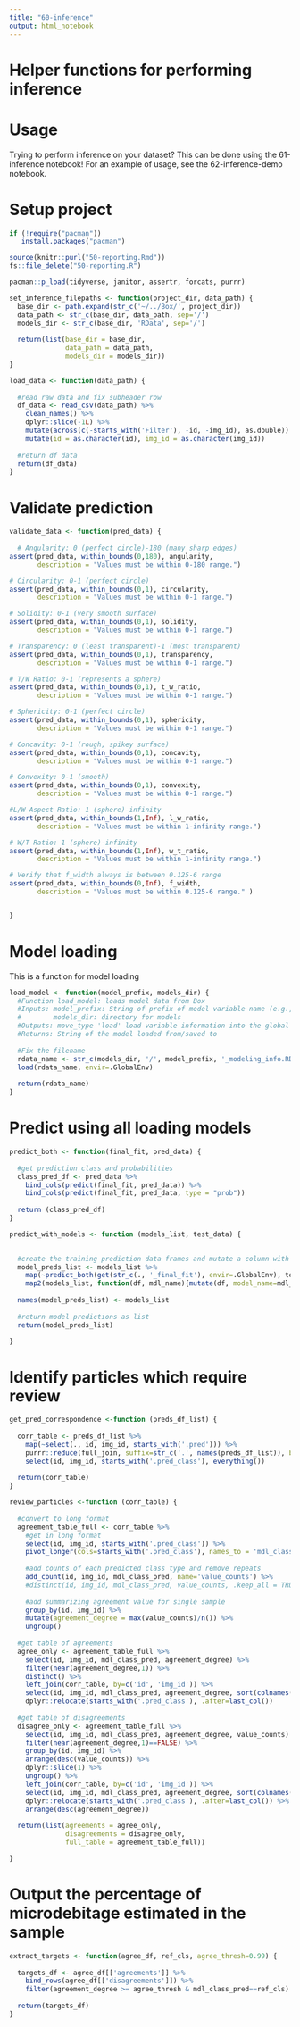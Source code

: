 ```yaml
---
title: "60-inference"
output: html_notebook
---
```


# Helper functions for performing inference

# Usage
Trying to perform inference on your dataset?  This can be done using the 61-inference notebook!  For an example of usage, see the 62-inference-demo notebook.

# Setup project

```r
if (!require("pacman"))
   install.packages("pacman")

source(knitr::purl("50-reporting.Rmd"))
fs::file_delete("50-reporting.R")

pacman::p_load(tidyverse, janitor, assertr, forcats, purrr)
```


```r
set_inference_filepaths <- function(project_dir, data_path) {
  base_dir <- path.expand(str_c('~/../Box/', project_dir))
  data_path <- str_c(base_dir, data_path, sep='/')
  models_dir <- str_c(base_dir, 'RData', sep='/')
  
  return(list(base_dir = base_dir,
              data_path = data_path,
              models_dir = models_dir))
}
```

```r
load_data <- function(data_path) {
  
  #read raw data and fix subheader row
  df_data <- read_csv(data_path) %>%
    clean_names() %>%
    dplyr::slice(-1L) %>%
    mutate(across(c(-starts_with('Filter'), -id, -img_id), as.double)) %>%
    mutate(id = as.character(id), img_id = as.character(img_id))
  
  #return df data
  return(df_data)
}

```



# Validate prediction 
```r

validate_data <- function(pred_data) {
  
  # Angularity: 0 (perfect circle)-180 (many sharp edges)
assert(pred_data, within_bounds(0,180), angularity, 
       description = "Values must be within 0-180 range.")

# Circularity: 0-1 (perfect circle)
assert(pred_data, within_bounds(0,1), circularity,
       description = "Values must be within 0-1 range.")

# Solidity: 0-1 (very smooth surface)
assert(pred_data, within_bounds(0,1), solidity,
       description = "Values must be within 0-1 range.")

# Transparency: 0 (least transparent)-1 (most transparent)
assert(pred_data, within_bounds(0,1), transparency,
       description = "Values must be within 0-1 range.")

# T/W Ratio: 0-1 (represents a sphere)
assert(pred_data, within_bounds(0,1), t_w_ratio,
       description = "Values must be within 0-1 range.")

# Sphericity: 0-1 (perfect circle)
assert(pred_data, within_bounds(0,1), sphericity,
       description = "Values must be within 0-1 range.")

# Concavity: 0-1 (rough, spikey surface)
assert(pred_data, within_bounds(0,1), concavity,
       description = "Values must be within 0-1 range.")

# Convexity: 0-1 (smooth)
assert(pred_data, within_bounds(0,1), convexity,
       description = "Values must be within 0-1 range.")

#L/W Aspect Ratio: 1 (sphere)-infinity
assert(pred_data, within_bounds(1,Inf), l_w_ratio,
       description = "Values must be within 1-infinity range.")

# W/T Ratio: 1 (sphere)-infinity
assert(pred_data, within_bounds(1,Inf), w_t_ratio,
       description = "Values must be within 1-infinity range.")

# Verify that f_width always is between 0.125-6 range
assert(pred_data, within_bounds(0,Inf), f_width,
       description = "Values must be within 0.125-6 range." )


}

```

# Model loading
This is a function for model loading
```r
load_model <- function(model_prefix, models_dir) {
  #Function load_model: loads model data from Box
  #Inputs: model_prefix: String of prefix of model variable name (e.g., 'glmnet', 'nb', etc)
  #        models_dir: directory for models
  #Outputs: move_type 'load' load variable information into the global environment.
  #Returns: String of the model loaded from/saved to
  
  #Fix the filename
  rdata_name <- str_c(models_dir, '/', model_prefix, '_modeling_info.RData')
  load(rdata_name, envir=.GlobalEnv)
  
  return(rdata_name)
}
```

# Predict using all loading models

```r
predict_both <- function(final_fit, pred_data) {
  
  #get prediction class and probabilities
  class_pred_df <- pred_data %>%
    bind_cols(predict(final_fit, pred_data)) %>%
    bind_cols(predict(final_fit, pred_data, type = "prob"))
  
  return (class_pred_df)
}
```

```r

predict_with_models <- function (models_list, test_data) {
  

  #create the training prediction data frames and mutate a column with their names
  model_preds_list <- models_list %>%
    map(~predict_both(get(str_c(., '_final_fit'), envir=.GlobalEnv), test_data)) %>%
    map2(models_list, function(df, mdl_name){mutate(df, model_name=mdl_name)})
  
  names(model_preds_list) <- models_list
  
  #return model predictions as list  
  return(model_preds_list)

}
```

# Identify particles which require review 

```r
get_pred_correspondence <-function (preds_df_list) {
  
  corr_table <- preds_df_list %>%
    map(~select(., id, img_id, starts_with('.pred'))) %>%
    purrr::reduce(full_join, suffix=str_c('.', names(preds_df_list)), by=c('id', 'img_id')) %>%
    select(id, img_id, starts_with('.pred_class'), everything())
  
  return(corr_table)
}

```


```r
review_particles <-function (corr_table) {
  
  #convert to long format
  agreement_table_full <- corr_table %>%
    #get in long format
    select(id, img_id, starts_with('.pred_class')) %>%
    pivot_longer(cols=starts_with('.pred_class'), names_to = 'mdl_class_pred_type', values_to = 'mdl_class_pred') %>%
    
    #add counts of each predicted class type and remove repeats
    add_count(id, img_id, mdl_class_pred, name='value_counts') %>%
    #distinct(id, img_id, mdl_class_pred, value_counts, .keep_all = TRUE) %>%
    
    #add summarizing agreement value for single sample
    group_by(id, img_id) %>%
    mutate(agreement_degree = max(value_counts)/n()) %>%
    ungroup()
  
  #get table of agreements
  agree_only <- agreement_table_full %>%
    select(id, img_id, mdl_class_pred, agreement_degree) %>%
    filter(near(agreement_degree,1)) %>%
    distinct() %>%
    left_join(corr_table, by=c('id', 'img_id')) %>%
    select(id, img_id, mdl_class_pred, agreement_degree, sort(colnames(.)), -value_counts) %>%
    dplyr::relocate(starts_with('.pred_class'), .after=last_col()) 
  
  #get table of disagreements
  disagree_only <- agreement_table_full %>%
    select(id, img_id, mdl_class_pred, agreement_degree, value_counts) %>%
    filter(near(agreement_degree,1)==FALSE) %>%
    group_by(id, img_id) %>%
    arrange(desc(value_counts)) %>%
    dplyr::slice(1) %>%
    ungroup() %>%
    left_join(corr_table, by=c('id', 'img_id')) %>%
    select(id, img_id, mdl_class_pred, agreement_degree, sort(colnames(.)), -value_counts, ) %>%
    dplyr::relocate(starts_with('.pred_class'), .after=last_col()) %>%
    arrange(desc(agreement_degree))
  
  return(list(agreements = agree_only, 
              disagreements = disagree_only,
              full_table = agreement_table_full))

}

```


# Output the percentage of microdebitage estimated in the sample

```r

extract_targets <- function(agree_df, ref_cls, agree_thresh=0.99) {
  
  targets_df <- agree_df[['agreements']] %>%
    bind_rows(agree_df[['disagreements']]) %>%
    filter(agreement_degree >= agree_thresh & mdl_class_pred==ref_cls)
  
  return(targets_df)
}

```

